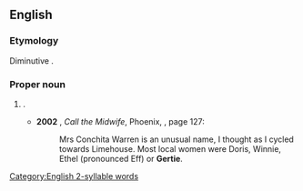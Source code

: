 ==English==

===Etymology===
Diminutive {{suffix|en||ie}}.

===Proper noun===
{{en-proper noun}}

# {{given name|en|female|diminutive=Gertrude}}.
#* '''2002''' {{w|Jennifer Worth}}, ''Call the Midwife'', Phoenix, {{ISBN|978-0-7538-2787-1}}, page 127:
#*: Mrs Conchita Warren is an unusual name, I thought as I cycled towards Limehouse. Most local women were Doris, Winnie, Ethel (pronounced Eff) or '''Gertie'''.

[[Category:English 2-syllable words]]